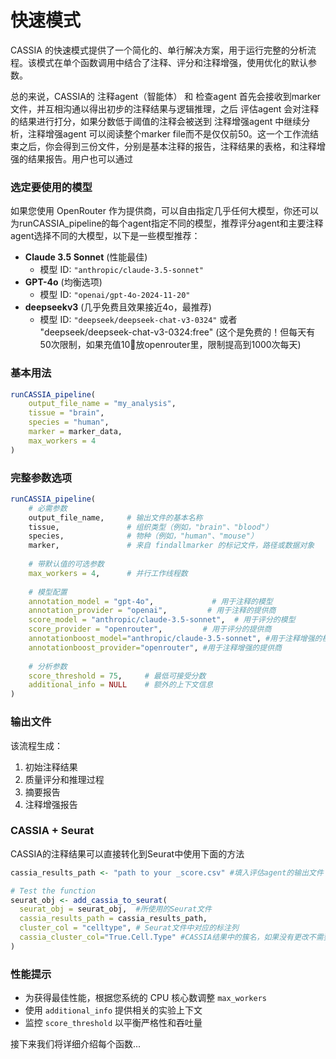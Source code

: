 # 快速模式

CASSIA 的快速模式提供了一个简化的、单行解决方案，用于运行完整的分析流程。该模式在单个函数调用中结合了注释、评分和注释增强，使用优化的默认参数。

总的来说，CASSIA的 注释agent（智能体） 和 检查agent 首先会接收到marker文件，并互相沟通以得出初步的注释结果与逻辑推理，之后 评估agent 会对注释的结果进行打分，如果分数低于阈值的注释会被送到 注释增强agent 中继续分析，注释增强agent 可以阅读整个marker file而不是仅仅前50。这一个工作流结束之后，你会得到三份文件，分别是基本注释的报告，注释结果的表格，和注释增强的结果报告。用户也可以通过


### 选定要使用的模型

如果您使用 OpenRouter 作为提供商，可以自由指定几乎任何大模型，你还可以为runCASSIA_pipeline的每个agent指定不同的模型，推荐评分agent和主要注释agent选择不同的大模型，以下是一些模型推荐：

- **Claude 3.5 Sonnet** (性能最佳)
    - 模型 ID: `"anthropic/claude-3.5-sonnet"`
- **GPT-4o** (均衡选项)
    - 模型 ID: `"openai/gpt-4o-2024-11-20"`
- **deepseekv3** (几乎免费且效果接近4o，最推荐)
    - 模型 ID: `"deepseek/deepseek-chat-v3-0324"` 或者 "deepseek/deepseek-chat-v3-0324:free" (这个是免费的！但每天有50次限制，如果充值10🔪放openrouter里，限制提高到1000次每天)


### 基本用法
```R
runCASSIA_pipeline(
    output_file_name = "my_analysis",
    tissue = "brain",
    species = "human",
    marker = marker_data,
    max_workers = 4
)
```

### 完整参数选项
```R
runCASSIA_pipeline(
    # 必需参数
    output_file_name,     # 输出文件的基本名称
    tissue,               # 组织类型（例如，"brain"、"blood"）
    species,              # 物种（例如，"human"、"mouse"）
    marker,               # 来自 findallmarker 的标记文件，路径或数据对象
    
    # 带默认值的可选参数
    max_workers = 4,      # 并行工作线程数
    
    # 模型配置
    annotation_model = "gpt-4o",             # 用于注释的模型
    annotation_provider = "openai",         # 用于注释的提供商
    score_model = "anthropic/claude-3.5-sonnet",  # 用于评分的模型
    score_provider = "openrouter",         # 用于评分的提供商
    annotationboost_model="anthropic/claude-3.5-sonnet", #用于注释增强的模型
    annotationboost_provider="openrouter", #用于注释增强的提供商
    
    # 分析参数
    score_threshold = 75,     # 最低可接受分数
    additional_info = NULL    # 额外的上下文信息
)
```

### 输出文件
该流程生成：
1. 初始注释结果
2. 质量评分和推理过程
3. 摘要报告
4. 注释增强报告



### CASSIA + Seurat

CASSIA的注释结果可以直接转化到Seurat中使用下面的方法

```R
cassia_results_path <- "path to your _score.csv" #填入评估agent的输出文件

# Test the function
seurat_obj <- add_cassia_to_seurat(
  seurat_obj = seurat_obj,  #所使用的Seurat文件
  cassia_results_path = cassia_results_path,
  cluster_col = "celltype", # Seurat文件中对应的标注列
  cassia_cluster_col="True.Cell.Type" #CASSIA结果中的簇名，如果没有更改不需要特别指定
)
```


### 性能提示
- 为获得最佳性能，根据您系统的 CPU 核心数调整 `max_workers`
- 使用 `additional_info` 提供相关的实验上下文
- 监控 `score_threshold` 以平衡严格性和吞吐量



接下来我们将详细介绍每个函数...